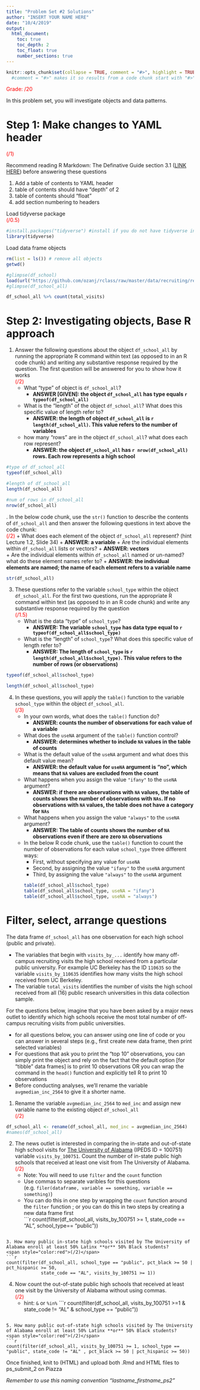 ```yaml
---
title: "Problem Set #2 Solutions"
author: "INSERT YOUR NAME HERE"
date: "10/4/2019"
output: 
  html_document:
    toc: true
    toc_depth: 2
    toc_float: true
    number_sections: true
---
```


```r
knitr::opts_chunk$set(collapse = TRUE, comment = "#>", highlight = TRUE)
  #comment = "#>" makes it so results from a code chunk start with "#>"; default is "##"
```
<span style="color:red">Grade: /20</span>  

In this problem set, you will investigate objects and data patterns. 

# Step 1: Make changes to YAML header  
<span style="color:red">(/1)</span>

Recommend reading R Markdown: The Definative Guide section 3.1 ([LINK HERE](https://bookdown.org/yihui/rmarkdown/html-document.html)) before answering these questions

1. Add a table of contents to YAML header
1. table of contents should have "depth" of 2
1. table of contents should "float"
1. add section numbering to headers


Load tidyverse package  
<span style="color:red">(/0.5)</span>
```r
#install.packages("tidyverse") #install if you do not have tidyverse installed
library(tidyverse)
```

Load data frame objects
```r
rm(list = ls()) # remove all objects
getwd()

#glimpse(df_school)
load(url("https://github.com/ozanj/rclass/raw/master/data/recruiting/recruit_school_allvars.RData"))
#glimpse(df_school_all)

df_school_all %>% count(total_visits)
```


# Step 2: Investigating objects, Base R approach

1. Answer the following questions about the object `df_school_all` by running the appropriate R command within text (as opposed to in an R code chunk) and writing any substantive response required by the question. The first question will be answered for you to show how it works  
<span style="color:red">(/2)</span>  
    + What "type" of object is `df_school_all`?
        + __ANSWER [GIVEN]: the object `df_school_all` has type equals `r typeof(df_school_all)`__
    + What is the "length" of the object `df_school_all`? What does this specific value of length refer to?
        + __ANSWER: the length of object `df_school_all` is `r length(df_school_all)`. This value refers to the number of variables__
    + how many "rows" are in the object `df_school_all`? what does each row represent?
        + __ANSWER: the object `df_school_all` has `r nrow(df_school_all)` rows. Each row represents a high school__

```r
#type of df_school_all 
typeof(df_school_all)

#length of df_school_all 
length(df_school_all)

#num of rows in df_school_all
nrow(df_school_all)
```



\newline
2. In the below code chunk, use the `str()` function to describe the contents of `df_school_all` and then answer the following questions in text above the code chunk:  
<span style="color:red">(/2)</span>
    + What does each element of the object `df_school_all` represent? (hint Lecture 1.2, Slide 34)
        + __ANSWER: a variable__
    + Are the individual elements within `df_school_all` lists or vectors?
        + __ANSWER: vectors__    
    + Are the individual elements within `df_school_all` named or un-named? what do these element names refer to?
        + __ANSWER: the individual elements are named; the name of each element refers to a variable name__    
        
```r
str(df_school_all)
```

\newline

3. These questions refer to the variable `school_type` within the object `df_school_all`. For the first two questions, run the appropriate R command within text (as opposed to in an R code chunk) and write any substantive response required by the question  
<span style="color:red">(/1.5)</span>
    + What is the data "type" of `school_type`?
        + __ANSWER: The variable `school_type` has data type equal to `r typeof(df_school_all$school_type)`__
    + What is the "length" of `school_type`? What does this specific value of length refer to?
        + __ANSWER: The length of `school_type` is `r length(df_school_all$school_type)`. This value refers to the number of rows (or observations)__
        
```r
typeof(df_school_all$school_type)

length(df_school_all$school_type)
```
        
        
4. In these questions, you will apply the `table()` function to the variable `school_type` within the object `df_school_all`.  
<span style="color:red">(/3)</span>
    + In your own words, what does the `table()` function do?  
        + __ANSWER: counts the number of observations for each value of a variable__
    + What does the `useNA` argument of the `table()` function control?
        + __ANSWER: determines whether to include `NA` values in the table of counts__
    + What is the default value of the `useNA` argument and what does this default value mean?
        + __ANSWER: the default value for `useNA` argument is "no", which means that `NA` values are excluded from the count__
    + What happens when you assign the value `"ifany"` to the `useNA` argument?
        + __ANSWER: if there are observations with `NA` values, the table of counts shows the number of observations with `NAs`. If no observations with `NA` values, the table does not have a category for `NAs`__
    + What happens when you assign the value `"always"` to the `useNA` argument?
        + __ANSWER: The table of counts shows the number of `NA` observations even if there are zero `NA` observations__
    + In the below R code chunk, use the `table()` function to count the number of observations for each value `school_type` three different ways: 
        + First, without specifying any value for `useNA`
        + Second, by assigning the value `"ifany"` to the `useNA` argument
        + Third,  by assigning the value `"always"` to the `useNA` argument
```r
table(df_school_all$school_type)
table(df_school_all$school_type, useNA = "ifany")
table(df_school_all$school_type, useNA = "always")
```

# Filter, select, arrange questions

The data frame `df_school_all` has one observation for each high school (public and private). 

- The variables that begin with `visits_by_...` identify how many off-campus recruiting visits the high school received from a particular public university. For example UC Berkeley has the ID `110635` so the variable `visits_by_110635` identifies how many visits the high school received from UC Berkeley. 
- The variable `total_visits` identifies the number of visits the high school received from all (16) public research universities in this data collection sample.

For the questions below, imagine that you have been asked by a major news outlet to identify which high schools receive the most total number of off-campus recruiting visits from public universities. 

- for all questions below, you can answer using one line of code or you can answer in several steps (e.g., first create new data frame, then print selected variables)
- For questions that ask you to print the "top 10" observations, you can simply print the object and rely on the fact that the default option [for "tibble" data frames] is to print 10 observations OR you can wrap the command in the `head()` function and explicitly tell R to print 10 observations
- Before conducting analyses, we'll rename the variable `avgmedian_inc_2564` to give it a shorter name.

1. Rename the variable `avgmedian_inc_2564` to `med_inc` and assign new variable name to the existing object `df_school_all`  
<span style="color:red">(/2)</span>
```r
df_school_all <- rename(df_school_all, med_inc = avgmedian_inc_2564)
#names(df_school_all)
```


2. The news outlet is interested in comparing the in-state and out-of-state high school visits for [The University of Alabama](https://nces.ed.gov/globallocator/col_info_popup.asp?ID=100751) (IPEDS ID = 100751) variable `visits_by_100751`. Count the number of in-state public high schools that received at least one visit from The University of Alabama.  
<span style="color:red">(/2)</span>
    - Note: You will need to use `filter` and the `count` function  
    - Use commas to separate varibles for this questions (e.g. `filer(dataframe, variable == something, variable == something)`)
    - You can do this in one step by wrapping the `count` function around the `filter` function ; or you can do this in two steps by creating a new data frame first  
```r
count(filter(df_school_all, visits_by_100751 >= 1, state_code == "AL", school_type== "public"))

```

3. How many public in-state high schools visited by The University of Alabama enroll at least 50% Latinx **or** 50% Black students?  
<span style="color:red">(/2)</span>
```r
count(filter(df_school_all, school_type == "public", pct_black >= 50 | pct_hispanic >= 50,
             state_code == "AL", visits_by_100751 >= 1))
```


4. Now count the out-of-state public high schools that received at least one visit by the University of Alabama without using commas.  
<span style="color:red">(/2)</span>
    - hint: `&` or `%in%`
```r
count(filter(df_school_all, visits_by_100751 >=1 & state_code != "AL" & school_type == "public"))

```

5. How many public out-of-state high schools visited by The University of Alabama enroll at least 50% Latinx **or** 50% Black students?  
<span style="color:red">(/2)</span>
```r
count(filter(df_school_all, visits_by_100751 >= 1, school_type == "public", state_code != "AL" , pct_black >= 50 | pct_hispanic >= 50))
```


Once finished, knit to (HTML) and upload both .Rmd and HTML files to ps_submit_2 on Piazza

*Remember to use this naming convention "lastname_firstname_ps2"*

